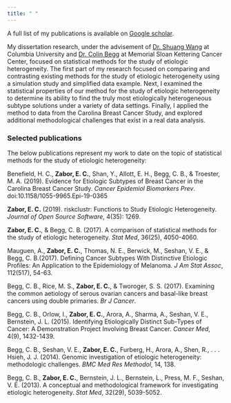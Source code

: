 ---
title: " "
---

<link rel="stylesheet" href="styles.css" type="text/css">

A full list of my publications is available on [Google scholar](https://scholar.google.com/citations?user=tLbQTZMAAAAJ&hl=en).

My dissertation research, under the advisement of [Dr. Shuang Wang](https://www.mailman.columbia.edu/people/our-faculty/sw2206) at Columbia University and [Dr. Colin Begg](https://www.mskcc.org/profile/colin-begg) at Memorial Sloan Kettering Cancer Center, focused on statistical methods for the study of etiologic heterogeneity. The first part of my research focused on comparing and contrasting existing methods for the study of etiologic heterogeneity using a simulation study and simplified data example. Next, I examined the statistical properties of our method for the study of etiologic heterogeneity to determine its ability to find the truly most etiologically heterogeneous subtype solutions under a variety of data settings. Finally, I applied the method to data from the Carolina Breast Cancer Study, and explored additional methodological challenges that exist in a real data analysis.

### Selected publications

The below publications represent my work to date on the topic of statistical methods for the study of etiologic heterogeneity:

Benefield, H. C., **Zabor, E. C.**, Shan, Y., Allott, E. H., Begg, C. B., & Troester, M. A. (2019). Evidence for Etiologic Subtypes of Breast Cancer in the Carolina Breast Cancer Study. *Cancer Epidemiol Biomarkers Prev*. doi:10.1158/1055-9965.Epi-19-0365

**Zabor, E. C.** (2019). riskclustr: Functions to Study Etiologic Heterogeneity. *Journal of Open Source Software*, 4(35): 1269.

**Zabor, E. C.**, & Begg, C. B. (2017). A comparison of statistical methods for the study of etiologic heterogeneity. *Stat Med*, 36(25), 4050-4060.

Mauguen, A., **Zabor, E. C.**, Thomas, N. E., Berwick, M., Seshan, V. E., & Begg, C. B.(2017). Defining Cancer Subtypes With Distinctive Etiologic Profiles: An Application to the Epidemiology of Melanoma. *J Am Stat Assoc*, 112(517), 54-63.

Begg, C. B., Rice, M. S., **Zabor, E. C.**, & Tworoger, S. S. (2017). Examining the common aetiology of serous ovarian cancers and basal-like breast cancers using double primaries. *Br J Cancer*.

Begg, C. B., Orlow, I., **Zabor, E. C.**, Arora, A., Sharma, A., Seshan, V. E., Bernstein, J. L. (2015). Identifying Etiologically Distinct Sub-Types of Cancer: A Demonstration Project Involving Breast Cancer. *Cancer Med*, 4(9), 1432-1439.

Begg, C. B., Seshan, V. E., **Zabor, E. C.**, Furberg, H., Arora, A., Shen, R., . . . Hsieh, J. J. (2014). Genomic investigation of etiologic heterogeneity: methodologic challenges. *BMC Med Res Methodol*, 14, 138.

Begg, C. B., **Zabor, E. C.**, Bernstein, J. L., Bernstein, L., Press, M. F., Seshan, V. E. (2013). A conceptual and methodological framework for investigating etiologic heterogeneity. *Stat Med*, 32(29), 5039-5052.